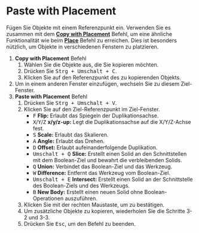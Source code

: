 
# Paste with Placement

<Reference shortcut="Strg + Umschalt + V" command="Paste With Placement" button="" />

Fügen Sie Objekte mit einem Referenzpunkt ein. Verwenden Sie es zusammen mit dem [**Copy with Placement**](./copy-with-placement) Befehl, um eine ähnliche Funktionalität wie beim [**Place**](./place) Befehl zu erreichen. Dies ist besonders nützlich, um Objekte in verschiedenen Fenstern zu platzieren.

1. **Copy with Placement** Befehl
    1. Wählen Sie die Objekte aus, die Sie kopieren möchten.
    2. Drücken Sie <kbd>Strg + Umschalt + C</kbd>.
    3. Klicken Sie auf den Referenzpunkt des zu kopierenden Objekts.
2. Um in einem anderen Fenster einzufügen, wechseln Sie zu diesem Ziel-Fenster.
3. **Paste with Placement** Befehl
    1. Drücken Sie <kbd>Strg + Umschalt + V</kbd>.
    2. Klicken Sie auf den Ziel-Referenzpunkt im Ziel-Fenster.
        - <kbd>F</kbd> **Flip:** Erlaubt das Spiegeln der Duplikationsachse.
        - <kbd>X</kbd>/<kbd>Y</kbd>/<kbd>Z</kbd> **x/y/z-up:** Legt die Duplikationsachse auf die X/Y/Z-Achse fest.
        - <kbd>S</kbd> **Scale:** Erlaubt das Skalieren.
        - <kbd>A</kbd> **Angle:** Erlaubt das Drehen.
        - <kbd>D</kbd> **Offset:** Erlaubt aufeinanderfolgende Duplikation.
        - <kbd>Umschalt + Q</kbd> **Slice:** Erstellt einen Solid an den Schnittstellen mit dem Boolean-Ziel und bewahrt die verbleibenden Solids.
        - <kbd>Q</kbd> **Union:** Verbindet das Boolean-Ziel und das Werkzeug.
        - <kbd>W</kbd> **Difference:** Entfernt das Werkzeug vom Boolean-Ziel.
        - <kbd>Umschalt + E</kbd> **Intersect:** Erstellt einen Solid an der Schnittstelle des Boolean-Ziels und des Werkzeugs.
        - <kbd>B</kbd> **New Body:** Erstellt einen neuen Solid ohne Boolean-Operationen auszuführen.
    3. Klicken Sie mit der rechten Maustaste, um zu bestätigen.
    4. Um zusätzliche Objekte zu kopieren, wiederholen Sie die Schritte 3-2 und 3-3.
    5. Drücken Sie <kbd>Esc</kbd>, um den Befehl zu beenden.